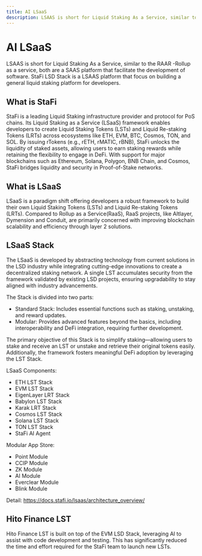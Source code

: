 ```yaml
---
title: AI LSaaS
description: LSAAS is short for Liquid Staking As a Service, similar to the RAAR -Rollup as a service, both are a SAAS platform that facilitate the development of software. StaFi LSD Stack is a LSAAS platform that focus on building a general liquid staking platform for developers.
---
```


# AI LSaaS

LSAAS is short for Liquid Staking As a Service, similar to the RAAR -Rollup as a service, both are a SAAS platform that facilitate the development of software. StaFi LSD Stack is a LSAAS platform that focus on building a general liquid staking platform for developers.

## What is StaFi

StaFi is a leading Liquid Staking infrastructure provider and protocol for PoS chains. Its Liquid Staking as a Service (LSaaS) framework enables developers to create Liquid Staking Tokens (LSTs) and Liquid Re-staking Tokens (LRTs) across ecosystems like ETH, EVM, BTC, Cosmos, TON, and SOL. By issuing rTokens (e.g., rETH, rMATIC, rBNB), StaFi unlocks the liquidity of staked assets, allowing users to earn staking rewards while retaining the flexibility to engage in DeFi. With support for major blockchains such as Ethereum, Solana, Polygon, BNB Chain, and Cosmos, StaFi bridges liquidity and security in Proof-of-Stake networks.

## What is LSaaS

LSaaS is a paradigm shift offering developers a robust framework to build their own Liquid Staking Tokens (LSTs) and Liquid Re-staking Tokens (LRTs). Compared to Rollup as a Service(RaaS), RaaS projects, like Altlayer, Dymension and Conduit, are primarily concerned with improving blockchain scalability and efficiency through layer 2 solutions.

## LSaaS Stack

The LSaaS is developed by abstracting technology from current solutions in the LSD industry while integrating cutting-edge innovations to create a decentralized staking network. A single LST accumulates security from the framework validated by existing LSD projects, ensuring upgradability to stay aligned with industry advancements.

The Stack is divided into two parts:

- Standard Stack: Includes essential functions such as staking, unstaking, and reward updates.
- Modular: Provides advanced features beyond the basics, including interoperability and DeFi integration, requiring further development.

The primary objective of this Stack is to simplify staking—allowing users to stake and receive an LST or unstake and retrieve their original tokens easily. Additionally, the framework fosters meaningful DeFi adoption by leveraging the LST Stack.

LSaaS Components:

- ETH LST Stack
- EVM LST Stack
- EigenLayer LRT Stack
- Babylon LST Stack
- Karak LRT Stack
- Cosmos LST Stack
- Solana LST Stack
- TON LST Stack
- StaFi AI Agent

Modular App Store:

- Point Module
- CCIP Module
- ZK Module
- AI Module
- Everclear Module
- Blink Module

Detail: https://docs.stafi.io/lsaas/architecture_overview/

## Hito Finance LST

Hito Finance LST is built on top of the EVM LSD Stack, leveraging AI to assist with code development and testing. This has significantly reduced the time and effort required for the StaFi team to launch new LSTs.
